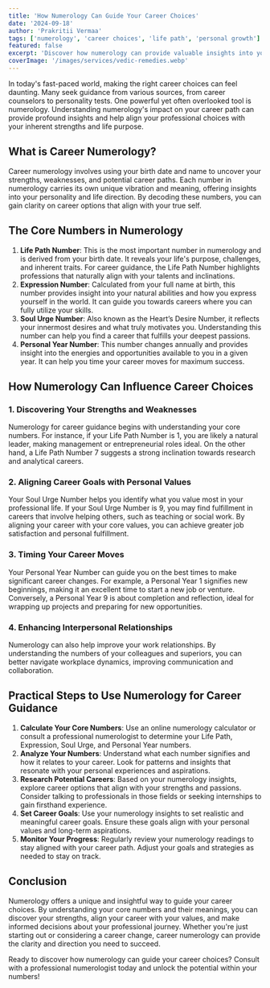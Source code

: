 ---
title: 'How Numerology Can Guide Your Career Choices'
date: '2024-09-18'
author: 'Prakritii Vermaa'
tags: ['numerology', 'career choices', 'life path', 'personal growth']
featured: false
excerpt: 'Discover how numerology can provide valuable insights into your career choices by aligning your professional path with your strengths and life purpose.'
coverImage: '/images/services/vedic-remedies.webp'
---

In today's fast-paced world, making the right career choices can feel daunting. Many seek guidance from various sources, from career counselors to personality tests. One powerful yet often overlooked tool is numerology. Understanding numerology's impact on your career path can provide profound insights and help align your professional choices with your inherent strengths and life purpose.

## What is Career Numerology?

Career numerology involves using your birth date and name to uncover your strengths, weaknesses, and potential career paths. Each number in numerology carries its own unique vibration and meaning, offering insights into your personality and life direction. By decoding these numbers, you can gain clarity on career options that align with your true self.

## The Core Numbers in Numerology

1. **Life Path Number**: This is the most important number in numerology and is derived from your birth date. It reveals your life's purpose, challenges, and inherent traits. For career guidance, the Life Path Number highlights professions that naturally align with your talents and inclinations.
2. **Expression Number**: Calculated from your full name at birth, this number provides insight into your natural abilities and how you express yourself in the world. It can guide you towards careers where you can fully utilize your skills.
3. **Soul Urge Number**: Also known as the Heart’s Desire Number, it reflects your innermost desires and what truly motivates you. Understanding this number can help you find a career that fulfills your deepest passions.
4. **Personal Year Number**: This number changes annually and provides insight into the energies and opportunities available to you in a given year. It can help you time your career moves for maximum success.

## How Numerology Can Influence Career Choices

### 1. Discovering Your Strengths and Weaknesses

Numerology for career guidance begins with understanding your core numbers. For instance, if your Life Path Number is 1, you are likely a natural leader, making management or entrepreneurial roles ideal. On the other hand, a Life Path Number 7 suggests a strong inclination towards research and analytical careers.

### 2. Aligning Career Goals with Personal Values

Your Soul Urge Number helps you identify what you value most in your professional life. If your Soul Urge Number is 9, you may find fulfillment in careers that involve helping others, such as teaching or social work. By aligning your career with your core values, you can achieve greater job satisfaction and personal fulfillment.

### 3. Timing Your Career Moves

Your Personal Year Number can guide you on the best times to make significant career changes. For example, a Personal Year 1 signifies new beginnings, making it an excellent time to start a new job or venture. Conversely, a Personal Year 9 is about completion and reflection, ideal for wrapping up projects and preparing for new opportunities.

### 4. Enhancing Interpersonal Relationships

Numerology can also help improve your work relationships. By understanding the numbers of your colleagues and superiors, you can better navigate workplace dynamics, improving communication and collaboration.

## Practical Steps to Use Numerology for Career Guidance

1. **Calculate Your Core Numbers**: Use an online numerology calculator or consult a professional numerologist to determine your Life Path, Expression, Soul Urge, and Personal Year numbers.
2. **Analyze Your Numbers**: Understand what each number signifies and how it relates to your career. Look for patterns and insights that resonate with your personal experiences and aspirations.
3. **Research Potential Careers**: Based on your numerology insights, explore career options that align with your strengths and passions. Consider talking to professionals in those fields or seeking internships to gain firsthand experience.
4. **Set Career Goals**: Use your numerology insights to set realistic and meaningful career goals. Ensure these goals align with your personal values and long-term aspirations.
5. **Monitor Your Progress**: Regularly review your numerology readings to stay aligned with your career path. Adjust your goals and strategies as needed to stay on track.

## Conclusion

Numerology offers a unique and insightful way to guide your career choices. By understanding your core numbers and their meanings, you can discover your strengths, align your career with your values, and make informed decisions about your professional journey. Whether you're just starting out or considering a career change, career numerology can provide the clarity and direction you need to succeed.

Ready to discover how numerology can guide your career choices? Consult with a professional numerologist today and unlock the potential within your numbers!
